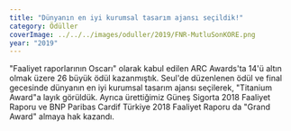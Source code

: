 ```yaml
---
title: "Dünyanın en iyi kurumsal tasarım ajansı seçildik!"
category: Ödüller
coverImage: ../../../images/oduller/2019/FNR-MutluSonKORE.png
year: "2019"
---
```



<SingleItemCoverImage src={ARCTitanyumOdulGrupFoto} alt="" />

"Faaliyet raporlarının Oscarı" olarak kabul edilen ARC Awards'ta 14'ü altın olmak üzere 26 büyük ödül kazanmıştık. Seul'de düzenlenen ödül ve final gecesinde dünyanın en iyi kurumsal tasarım ajansı seçilerek, "Titanium Award"a layık görüldük. Ayrıca ürettiğimiz Güneş Sigorta 2018 Faaliyet Raporu ve BNP Paribas Cardif Türkiye 2018 Faaliyet Raporu da "Grand Award" almaya hak kazandı.
